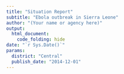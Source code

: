 ```yaml
---
title: "Situation Report"
subtitle: "Ebola outbreak in Sierra Leone"
author: "(Your name or agency here)"
output: 
  html_document:
    code_folding: hide
date: "`r Sys.Date()`"
params:
  district: "Central"
  publish_date: "2014-12-01"
---
```


```r

```

